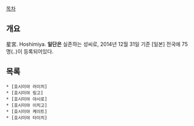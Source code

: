

[[목차]]
== 개요 ==
星宮. Hoshimiya.  '''일단은''' 실존하는 성씨로, 2014년 12월 31일 기준 [일본] 전국에 75명(..)이 등록되어있다. 

== 목록 ==
 * [호시미야 라이치]
 * [호시미야 링고]
 * [호시미야 야시로]
 * [호시미야 이치고]
 * [호시미야 케이트]
 * [호시미야 타이치]
